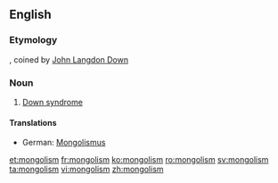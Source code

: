 ==English==
===Etymology===
{{suffix|Mongol|ism|lang=en}}, coined by [[:w:John Langdon Down|John Langdon Down]]

===Noun===
{{wikipedia|Down syndrome}}
{{en-noun|-}}

# [[Down syndrome]]

====Translations====
{{trans-top|Down syndrome}}
*German: [[Mongolismus]] {{g|m}} {{qualifier|dated}}
{{trans-mid}}
{{trans-bottom}}

[[et:mongolism]]
[[fr:mongolism]]
[[ko:mongolism]]
[[ro:mongolism]]
[[sv:mongolism]]
[[ta:mongolism]]
[[vi:mongolism]]
[[zh:mongolism]]